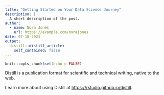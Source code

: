 ```yaml
---
title: "Getting Started on Your Data Science Journey"
description: |
  A short description of the post.
author:
  - name: Nora Jones
    url: https://example.com/norajones
date: 07-10-2021
output:
  distill::distill_article:
    self_contained: false
---
```



```r
knitr::opts_chunk$set(echo = FALSE)
```

Distill is a publication format for scientific and technical writing, native to the web.

Learn more about using Distill at <https://rstudio.github.io/distill>.


